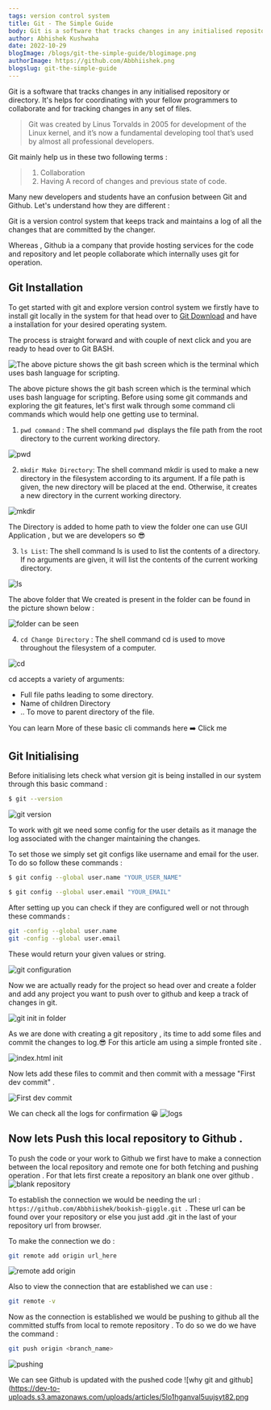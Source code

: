 ```yaml
---
tags: version control system
title: Git - The Simple Guide
body: Git is a software that tracks changes in any initialised repository or directory. It's helps for coordinating with your fellow programmers to collaborate and for tracking changes in any set of files.
author: Abhishek Kushwaha
date: 2022-10-29
blogImage: /blogs/git-the-simple-guide/blogimage.png
authorImage: https://github.com/Abbhiishek.png
blogslug: git-the-simple-guide
---
```


Git is a software that tracks changes in any initialised repository or directory. It's helps for coordinating with your fellow programmers to collaborate and for tracking changes in any set of files.

> Git was created by Linus Torvalds in 2005 for development of the Linux kernel, and it’s now a fundamental developing tool that’s used by almost all professional developers.

Git mainly help us in these two following terms :

> 1. Collaboration
> 2. Having A record of changes and previous state of code.

Many new developers and students have an confusion between Git and Github.
Let's understand how they are different :

Git is a version control system that keeps track and maintains a log of all the changes that are committed by the changer.

Whereas ,
Github ia a company that provide hosting services for the code and repository and let people collaborate which internally uses git for operation.

## Git Installation

To get started with git and explore version control system we firstly have to install git locally in the system for that head over to [Git Download](https://git-scm.com/downloads) and have a installation for your desired operating system.

The process is straight forward and with couple of next click and you are ready to head over to Git BASH.

![The above picture shows the git bash screen which is the terminal which uses bash language for scripting.](https://dev-to-uploads.s3.amazonaws.com/uploads/articles/vcaadjsojnynz39i2jql.png)

The above picture shows the git bash screen which is the terminal which uses bash language for scripting. Before using some git commands and exploring the git features, let's first walk through some command cli commands which would help one getting use to terminal.

1. `pwd command` : The shell command `pwd `displays the file path from the root directory to the current working directory.

![pwd](https://dev-to-uploads.s3.amazonaws.com/uploads/articles/7jh8dft9aovnyyzhetyr.png)

2. `mkdir Make Directory`: The shell command mkdir is used to make a new directory in the filesystem according to its argument. If a file path is given, the new directory will be placed at the end. Otherwise, it creates a new directory in the current working directory.

![mkdir](https://dev-to-uploads.s3.amazonaws.com/uploads/articles/vndj17ojuk5guohv5ihv.png)

The Directory is added to home path to view the folder one can use GUI Application , but we are developers so 😎

3. `ls List`: The shell command ls is used to list the contents of a directory. If no arguments are given, it will list the contents of the current working directory.

![ls](https://dev-to-uploads.s3.amazonaws.com/uploads/articles/9c6teu9qlf0kdfg8gyyx.png)

The above folder that We created is present in the folder can be found in the picture shown below :

![folder can be seen](https://dev-to-uploads.s3.amazonaws.com/uploads/articles/nuo5flnzx2jiwuhwxw9r.png)

4. `cd Change Directory` : The shell command cd is used to move throughout the filesystem of a computer.

![cd](https://dev-to-uploads.s3.amazonaws.com/uploads/articles/wfl2anvb6sybcvfe93hp.png)

cd accepts a variety of arguments:

- Full file paths leading to some directory.
- Name of children Directory
- .. To move to parent directory of the file.

You can learn More of these basic cli commands here ➡️ Click me

## Git Initialising

Before initialising lets check what version git is being installed in our system through this basic command :

```bash
$ git --version
```

![git version](https://dev-to-uploads.s3.amazonaws.com/uploads/articles/laqtdp79h9febz4fzq77.png)

To work with git we need some config for the user details as it manage the log associated with the changer maintaining the changes.

To set those we simply set git configs like username and email for the user. To do so follow these commands :

```bash
$ git config --global user.name "YOUR_USER_NAME"
```

```bash
$ git config --global user.email "YOUR_EMAIL"
```

After setting up you can check if they are configured well or not through these commands :

```bash
git -config --global user.name
git -config --global user.email
```

These would return your given values or string.

![git configuration](https://dev-to-uploads.s3.amazonaws.com/uploads/articles/hft1qj0y631cix7n2atp.png)

Now we are actually ready for the project so head over and create a folder and add any project you want to push over to github and keep a track of changes in git.

![git init in folder](https://dev-to-uploads.s3.amazonaws.com/uploads/articles/nrjd5p8z5j0uyrbt352q.png)

As we are done with creating a git repository , its time to add some files and commit the changes to log.😎 For this article am using a simple fronted site .

![index.html init](https://dev-to-uploads.s3.amazonaws.com/uploads/articles/f4bggfzpervfn3zdje2r.png)

Now lets add these files to commit and then commit with a message "First dev commit" .

![First dev commit](https://dev-to-uploads.s3.amazonaws.com/uploads/articles/w3p9lspn1vzdg51fmo10.png)

We can check all the logs for confirmation 😀
![logs](https://dev-to-uploads.s3.amazonaws.com/uploads/articles/in6dxp83sww7k92bqage.png)

## Now lets Push this local repository to Github .

To push the code or your work to Github we first have to make a connection between the local repository and remote one for both fetching and pushing operation . For that lets first create a repository an blank one over github .
![blank repository](https://dev-to-uploads.s3.amazonaws.com/uploads/articles/3lrmbghvxnann1laj2jr.png)

To establish the connection we would be needing the url : `https://github.com/Abbhiishek/bookish-giggle.git `. These url can be found over your repository or else you just add .git in the last of your repository url from browser.

To make the connection we do :

```bash
git remote add origin url_here

```

![remote add origin](https://dev-to-uploads.s3.amazonaws.com/uploads/articles/shd9nmtvkrkd0kn9fwkg.png)

Also to view the connection that are established we can use :

```bash
git remote -v
```

Now as the connection is established we would be pushing to github all the committed stuffs from local to remote repository .
To do so we do we have the command :

```bash
git push origin <branch_name>
```

![pushing](https://dev-to-uploads.s3.amazonaws.com/uploads/articles/15lt03dvgcbsrbq8u27f.png)

We can see Github is updated with the pushed code
![why git and github](https://dev-to-uploads.s3.amazonaws.com/uploads/articles/5lo1hganval5uujsyt82.png
